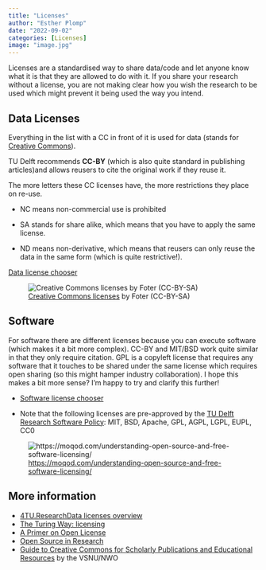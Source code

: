 ---
title: "Licenses"
author: "Esther Plomp"
date: "2022-09-02"
categories: [Licenses]
image: "image.jpg"
---

Licenses are a standardised way to share data/code and let anyone know what it is that they are allowed to do with it. If you share your research without a license, you are not making clear how you wish the research to be used which might prevent it being used the way you intend.

## Data Licenses

Everything in the list with a CC in front of it is used for data (stands for [Creative Commons](https://creativecommons.org/)).

TU Delft recommends **CC-BY** (which is also quite standard in publishing articles)and allows reusers to cite the original work if they reuse it.

The more letters these CC licenses have, the more restrictions they place on re-use.

-   NC means non-commercial use is prohibited

-   SA stands for share alike, which means that you have to apply the same license.

-   ND means non-derivative, which means that reusers can only reuse the data in the same form (which is quite restrictive!).

[Data license chooser](https://chooser-beta.creativecommons.org/)

![[Creative Commons licenses](http://foter.com/blog/how-to-attribute-creative-commons-photos/) by Foter (CC-BY-SA)](images/paste-9A9546B6.png)

## Software

For software there are different licenses because you can execute software (which makes it a bit more complex). CC-BY and MIT/BSD work quite similar in that they only require citation. GPL is a copyleft license that requires any software that it touches to be shared under the same license which requires open sharing (so this might hamper industry collaboration). I hope this makes a bit more sense? I'm happy to try and clarify this further!

-   [Software license chooser](https://choosealicense.com/)

-   Note that the following licenses are pre-approved by the [TU Delft Research Software Policy](https://doi.org/10.5281/zenodo.4629662): MIT, BSD, Apache, GPL, AGPL, LGPL, EUPL, CC0

![<https://moqod.com/understanding-open-source-and-free-software-licensing/>](images/paste-F8565422.png)

## More information

-   [4TU.ResearchData licenses overview](https://data.4tu.nl/info/en/use/publish-cite/upload-your-data-in-our-data-repository/licencing)
-   [The Turing Way: licensing](https://the-turing-way.netlify.app/reproducible-research/licensing.html)
-   [A Primer on Open License](https://www.youtube.com/watch?v=xdBwuut6dRY&list=PL1CvC6Ez54KDvJbbdLn5rPvf1kInifEh9&index=5)
-   [Open Source in Research](https://www.youtube.com/watch?v=OskC2LNtPkU&list=PL1CvC6Ez54KDvJbbdLn5rPvf1kInifEh9&index=10)
-   [Guide to Creative Commons for Scholarly Publications and Educational Resources](https://doi.org/10.5281/zenodo.4090922) by the VSNU/NWO
